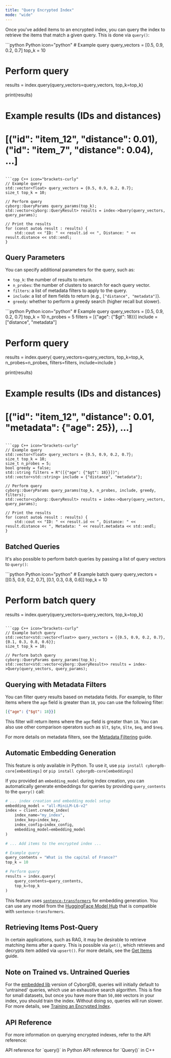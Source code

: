 ```yaml
---
title: "Query Encrypted Index"
mode: "wide"
---
```


Once you've added items to an encrypted index, you can query the index to retrieve the items that match a given query. This is done via `query()`:

<CodeGroup>
```python Python icon="python"
# Example query
query_vectors = [0.5, 0.9, 0.2, 0.7]
top_k = 10

# Perform query
results = index.query(query_vectors=query_vectors, top_k=top_k)

print(results)
# Example results (IDs and distances)
# [("id": "item_12", "distance": 0.01), ("id": "item_7", "distance": 0.04), ...]
```

```cpp C++ icon="brackets-curly"
// Example query
std::vector<float> query_vectors = {0.5, 0.9, 0.2, 0.7};
size_t top_k = 10;

// Perform query
cyborg::QueryParams query_params(top_k);
std::vector<cyborg::QueryResult> results = index->Query(query_vectors, query_params);

// Print the results
for (const auto& result : results) {
    std::cout << "ID: " << result.id << ", Distance: " << result.distance << std::endl;
}
```
</CodeGroup>

## Query Parameters

You can specify additional parameters for the query, such as:

- `top_k`: the number of results to return.
- `n_probes`: the number of clusters to search for each query vector.
- `filters`: a list of metadata filters to apply to the query.
- `include`: a list of item fields to return (e.g., `["distance", "metadata"]`).
- `greedy`: whether to perform a greedy search (higher recall but slower).

<CodeGroup>
```python Python icon="python"
# Example query
query_vectors = [0.5, 0.9, 0.2, 0.7]
top_k = 10
n_probes = 5
filters = [{"age": {"$gt": 18}}]
include = ["distance", "metadata"]

# Perform query
results = index.query(
    query_vectors=query_vectors, 
    top_k=top_k, 
    n_probes=n_probes, 
    filters=filters, 
    include=include
)

print(results)
# Example results (IDs and distances)
# [("id": "item_12", "distance": 0.01, "metadata": {"age": 25}), ...]
```

```cpp C++ icon="brackets-curly"
// Example query
std::vector<float> query_vectors = {0.5, 0.9, 0.2, 0.7};
size_t top_k = 10;
size_t n_probes = 5;
bool greedy = false;
std::string filters = R"([{"age": {"$gt": 18}}])";
std::vector<std::string> include = {"distance", "metadata"};

// Perform query
cyborg::QueryParams query_params(top_k, n_probes, include, greedy, filters);
std::vector<cyborg::QueryResult> results = index->Query(query_vectors, query_params);

// Print the results
for (const auto& result : results) {
    std::cout << "ID: " << result.id << ", Distance: " << result.distance << ", Metadata: " << result.metadata << std::endl;
}
```
</CodeGroup>

## Batched Queries

It's also possible to perform batch queries by passing a list of query vectors to `query()`:

<CodeGroup>
```python Python icon="python"
# Example batch query
query_vectors = [[0.5, 0.9, 0.2, 0.7], [0.1, 0.3, 0.8, 0.6]]
top_k = 10

# Perform batch query
results = index.query(query_vectors=query_vectors, top_k=top_k)
```

```cpp C++ icon="brackets-curly"
// Example batch query
std::vector<std::vector<float>> query_vectors = {{0.5, 0.9, 0.2, 0.7}, {0.1, 0.3, 0.8, 0.6}};
size_t top_k = 10;

// Perform batch query
cyborg::QueryParams query_params(top_k);
std::vector<std::vector<cyborg::QueryResult>> results = index->Query(query_vectors, query_params);
```
</CodeGroup>

## Querying with Metadata Filters

You can filter query results based on metadata fields. For example, to filter items where the `age` field is greater than `18`, you can use the following filter:

```json
[{"age": {"$gt": 18}}]
```

This filter will return items where the `age` field is greater than `18`. You can also use other comparison operators such as `$lt`, `$gte`, `$lte`, `$eq`, and `$neq`.

For more details on metadata filters, see the [Metadata Filtering](./metadata-filtering) guide.

## Automatic Embedding Generation

<Tip>This feature is only available in Python. To use it, use `pip install cyborgdb-core[embeddings]` or `pip install cyborgdb-core[embeddings]`</Tip>

If you provided an `embedding_model` during index creation, you can automatically generate embeddings for queries by providing `query_contents` to the `query()` call:

```python Python icon="python"
# ... index creation and embedding model setup
embedding_model = "all-MiniLM-L6-v2"
index = client.create_index(
    index_name="my_index", 
    index_key=index_key, 
    index_config=index_config, 
    embedding_model=embedding_model
)

# ... Add items to the encrypted index ...

# Example query
query_contents = "What is the capital of France?"
top_k = 10

# Perform query
results = index.query(
    query_contents=query_contents, 
    top_k=top_k
)
```

This feature uses [`sentence-transformers`](https://www.sbert.net/) for embedding generation. You can use any model from the [HuggingFace Model Hub](https://huggingface.co/models) that is compatible with `sentence-transformers`.

## Retrieving Items Post-Query

In certain applications, such as RAG, it may be desirable to retrieve matching items after a query. This is possible via `get()`, which retrieves and decrypts item added via `upsert()`. For more details, see the [Get Items](./get-items) guide.

## Note on Trained vs. Untrained Queries

For the [embedded lib](../../../intro/deployment-models) version of CyborgDB, queries will initially default to 'untrained' queries, which use an exhaustive search algorithm. This is fine for small datasets, but once you have more than `50,000` vectors in your index, you should train the index. Without doing so, queries will run slower. For more details, see [Training an Encrypted Index](../encrypted-indexes/train-index).

## API Reference

For more information on querying encrypted indexes, refer to the API reference:

<CardGroup cols={2}>
    <Card title="Python API Reference" href="../../python/encrypted-index/query" icon="python">
        API reference for `query()` in Python
    </Card>
    <Card title="C++ API Reference" href="../../cpp/encrypted-index/query" icon="brackets-curly">
        API reference for `Query()` in C++
    </Card>
</CardGroup>